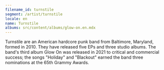 ```yaml
---
filename_id: turnstile
segment: /artist/turnstile
locale: en
name: Turnstile
albums: src/content/albums/glow-on.en.mdx
---
```


Turnstile are an American hardcore punk band from Baltimore, Maryland, formed in 2010. They have released five EPs and three studio albums. The band's third album Glow On was released in 2021 to critical and commercial success; the songs "Holiday" and "Blackout" earned the band three nominations at the 65th Grammy Awards.
